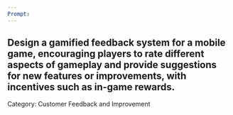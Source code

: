 ```yaml
---
Prompt:
---
```

Design a gamified feedback system for a mobile game, encouraging players to rate different aspects of gameplay and provide suggestions for new features or improvements, with incentives such as in-game rewards.
---
Category: Customer Feedback and Improvement
